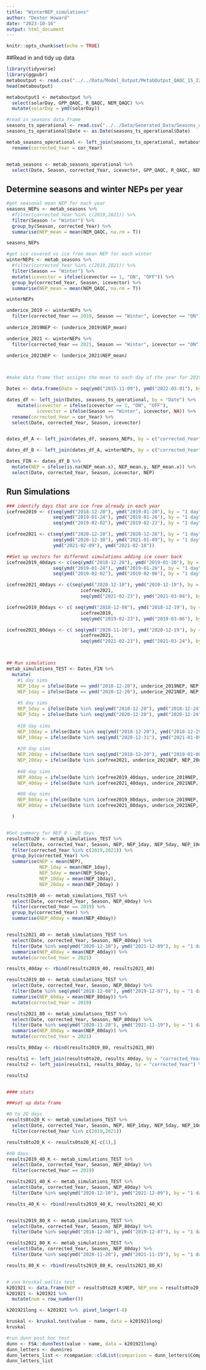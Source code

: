 ```yaml
---
title: "WinterNEP_simulations"
author: "Dexter Howard"
date: "2023-10-16"
output: html_document
---
```


```r
knitr::opts_chunk$set(echo = TRUE)
```

##Read in and tidy up data 

```r
library(tidyverse)
library(ggpubr)
metaboutput <- read.csv("../../Data/Model_Output/MetabOutput_QAQC_15_22.csv")
head(metaboutput)

metaboutput1 <- metaboutput %>% 
  select(solarDay, GPP_QAQC, R_QAQC, NEM_QAQC) %>% 
  mutate(solarDay = ymd(solarDay))

#read in seasons data frame 
seasons_ts_operational <- read.csv("../../Data/Generated_Data/Seasons_operational_Ice.csv")
seasons_ts_operational$Date <- as.Date(seasons_ts_operational$Date)

metab_seasons_operational <- left_join(seasons_ts_operational, metaboutput1, by = c("Date" = "solarDay")) %>% 
  rename(corrected_Year = cor_Year)


metab_seasons <- metab_seasons_operational %>% 
  select(Date, Season, corrected_Year, icevector, GPP_QAQC, R_QAQC, NEM_QAQC)

```


## Determine seasons and winter NEPs per year 

```r

#get seasonal mean NEP for each year 
seasons_NEPs <- metab_seasons %>%  
  #filter(corrected_Year %in% c(2019,2021)) %>% 
  filter(Season != "Winter") %>% 
  group_by(Season, corrected_Year) %>% 
  summarise(NEP_mean = mean(NEM_QAQC, na.rm = T)) 

seasons_NEPs

#get ice covered vs ice free mean NEP for each winter 
winterNEPs <- metab_seasons %>% 
  #filter(corrected_Year %in% c(2019,2021)) %>% 
  filter(Season == "Winter") %>% 
  mutate(icevector = ifelse(icevector == 1, "ON", "OFF")) %>% 
  group_by(corrected_Year, Season, icevector) %>% 
  summarise(NEP_mean = mean(NEM_QAQC, na.rm = T))

winterNEPs

underice_2019 <- winterNEPs %>% 
  filter(corrected_Year == 2019, Season == "Winter", icevector == "ON") 
  
underice_2019NEP <- (underice_2019$NEP_mean)

underice_2021 <- winterNEPs %>% 
  filter(corrected_Year == 2021, Season == "Winter", icevector == "ON") 
  
underice_2021NEP <- (underice_2021$NEP_mean)



#make data frame that assigns the mean to each day of the year for 2019-2021 (the years where we have a mean for each time period)

Dates <- data.frame(Date = seq(ymd("2015-11-09"), ymd("2022-03-01"), by = "days" ))

dates_df <- left_join(Dates, seasons_ts_operational, by = "Date") %>% 
    mutate(icevector = ifelse(icevector == 1, "ON", "OFF"),
           icevector = ifelse(Season == "Winter", icevector, NA)) %>% 
  rename(corrected_Year = cor_Year) %>% 
  select(Date, corrected_Year, Season, icevector)


dates_df_A <- left_join(dates_df, seasons_NEPs, by = c("corrected_Year", "Season"))

dates_df_B <- left_join(dates_df_A, winterNEPs, by = c("corrected_Year", "Season", "icevector")) 

Dates_FIN <- dates_df_B %>% 
  mutate(NEP = ifelse(is.na(NEP_mean.x), NEP_mean.y, NEP_mean.x)) %>% 
  select(Date, corrected_Year, Season, icevector, NEP)

```


## Run Simulations

```r

### identify days that are ice free already in each year 
icefree2019 <- c(seq(ymd("2018-12-20"), ymd("2019-01-20"), by = "1 day"),
                 seq(ymd("2019-01-24"), ymd("2019-01-26"), by = "1 day"),
                 seq(ymd("2019-02-02"), ymd("2019-02-22"), by = "1 day"))

icefree2021 <- c(seq(ymd("2020-12-20"), ymd("2020-12-26"), by = "1 day"),
                 seq(ymd("2020-12-30"), ymd("2021-01-09"), by = "1 day"),
                 ymd("2021-02-09"), ymd("2021-02-10"))

##Set up vectors for different simulations adding ice cover back 
icefree2019_40days <- c(seq(ymd("2018-12-20"), ymd("2019-01-20"), by = "1 day"),
                 seq(ymd("2019-01-24"), ymd("2019-01-26"), by = "1 day"),
                 seq(ymd("2019-02-02"), ymd("2019-02-06"), by = "1 day"))

icefree2021_40days <- c(seq(ymd("2020-12-10"), ymd("2020-12-19"), by = "1 day"),
                           icefree2021,
                           seq(ymd("2021-02-23"), ymd("2021-03-04"), by = "1 day"))

icefree2019_80days <- c( seq(ymd("2018-12-08"), ymd("2018-12-19"), by = "1 day"),
                           icefree2019,
                           seq(ymd("2019-02-23"), ymd("2019-03-06"), by = "1 day"))

icefree2021_80days <- c( seq(ymd("2020-11-20"), ymd("2020-12-19"), by = "1 day"),
                           icefree2021,
                           seq(ymd("2021-02-23"), ymd("2021-03-24"), by = "1 day"))



## Run simulations 
metab_simulations_TEST <- Dates_FIN %>% 
  mutate(
    #1 day sims
    NEP_1day = ifelse(Date == ymd("2018-12-20"), underice_2019NEP, NEP),
    NEP_1day = ifelse(Date == ymd("2020-12-20"), underice_2021NEP, NEP_1day),
    
    #5 day sims
    NEP_5day = ifelse(Date %in% seq(ymd("2018-12-20"), ymd("2018-12-24"), by = "1 day"), underice_2019NEP, NEP),
    NEP_5day = ifelse(Date %in% seq(ymd("2020-12-20"), ymd("2020-12-24"), by = "1 day"), underice_2021NEP, NEP_5day),
    
    #10 day sims
    NEP_10day = ifelse(Date %in% seq(ymd("2018-12-20"), ymd("2018-12-29"), by = "1 day"), underice_2019NEP, NEP),
    NEP_10day = ifelse(Date %in% seq(ymd("2020-12-31"), ymd("2021-01-09"), by = "1 day"), underice_2021NEP, NEP_10day),
    
    #20 day sims
    NEP_20day = ifelse(Date %in% seq(ymd("2018-12-20"), ymd("2019-01-08"), by = "1 day"), underice_2019NEP, NEP),
    NEP_20day = ifelse(Date %in% icefree2021, underice_2021NEP, NEP_20day),
    
    #40 day sims
    NEP_40day = ifelse(Date %in% icefree2019_40days, underice_2019NEP, NEP),
    NEP_40day = ifelse(Date %in% icefree2021_40days, underice_2021NEP, NEP_40day),

    #80 day sims
    NEP_80day = ifelse(Date %in% icefree2019_80days, underice_2019NEP, NEP),
    NEP_80day = ifelse(Date %in% icefree2021_80days, underice_2021NEP, NEP)

  )


#Get summary for NEP 0 - 20 days 
results0to20 <- metab_simulations_TEST %>% 
  select(Date, corrected_Year, Season, NEP, NEP_1day, NEP_5day, NEP_10day, NEP_20day) %>% 
  filter(corrected_Year %in% c(2019,2021)) %>% 
  group_by(corrected_Year) %>% 
  summarise(NEP = mean(NEP),
            NEP_1day = mean(NEP_1day),
            NEP_5day = mean(NEP_5day),
            NEP_10day = mean(NEP_10day),
            NEP_20day = mean(NEP_20day) )

results2019_40 <- metab_simulations_TEST %>% 
  select(Date, corrected_Year, Season, NEP_40day) %>% 
  filter(corrected_Year == 2019) %>%  
  group_by(corrected_Year) %>% 
  summarise(NEP_40day = mean(NEP_40day))


results2021_40 <- metab_simulations_TEST %>% 
  select(Date, corrected_Year, Season, NEP_40day) %>% 
  filter(Date %in% seq(ymd("2020-12-10"), ymd("2021-12-09"), by = "1 day")) %>%  
  summarise(NEP_40day = mean(NEP_40day)) %>% 
  mutate(corrected_Year = 2021)

results_40day <- rbind(results2019_40, results2021_40)

results2019_80 <- metab_simulations_TEST %>% 
  select(Date, corrected_Year, Season, NEP_80day) %>% 
  filter(Date %in% seq(ymd("2018-12-08"), ymd("2019-12-07"), by = "1 day")) %>%  
  summarise(NEP_80day = mean(NEP_80day)) %>% 
  mutate(corrected_Year = 2019)

results2021_80 <- metab_simulations_TEST %>% 
  select(Date, corrected_Year, Season, NEP_80day) %>% 
  filter(Date %in% seq(ymd("2020-11-20"), ymd("2021-11-19"), by = "1 day")) %>%  
  summarise(NEP_80day = mean(NEP_80day)) %>% 
  mutate(corrected_Year = 2021)

results_80day <- rbind(results2019_80, results2021_80)

results1 <- left_join(results0to20, results_40day, by = "corrected_Year")
results2 <- left_join(results1, results_80day, by = "corrected_Year") %>%  mutate_if(is.numeric, round, digits=2)

results2


#### stats

###set up data frame 

#0 to 20 days
results0to20_K <- metab_simulations_TEST %>% 
  select(Date, corrected_Year, Season, NEP, NEP_1day, NEP_5day, NEP_10day, NEP_20day) %>% 
  filter(corrected_Year %in% c(2019,2021)) 

results0to20_K <- results0to20_K[-c(1),]

#40 days
results2019_40_K <- metab_simulations_TEST %>% 
  select(Date, corrected_Year, Season, NEP_40day) %>% 
  filter(corrected_Year == 2019) 

results2021_40_K <- metab_simulations_TEST %>% 
  select(Date, corrected_Year, Season, NEP_40day) %>% 
  filter(Date %in% seq(ymd("2020-12-10"), ymd("2021-12-09"), by = "1 day")) 

results_40_K <- rbind(results2019_40_K, results2021_40_K)


results2019_80_K <- metab_simulations_TEST %>% 
  select(Date, corrected_Year, Season, NEP_80day) %>% 
  filter(Date %in% seq(ymd("2018-12-08"), ymd("2019-12-07"), by = "1 day"))

results2021_80_K <- metab_simulations_TEST %>% 
  select(Date, corrected_Year, Season, NEP_80day) %>% 
  filter(Date %in% seq(ymd("2020-11-20"), ymd("2021-11-19"), by = "1 day"))

results_80_K <- rbind(results2019_80_K, results2021_80_K)


# run kruskal wallis test
k201921 <- data.frame(NEP = results0to20_K$NEP, NEP_one = results0to20_K$NEP_1day, NEP_five = results0to20_K$NEP_5day, NEP_ten = results0to20_K$NEP_10day, NEP_twenty = results0to20_K$NEP_20day, NEP_forty = results_40_K$NEP_40day, NEP_eighty = results_80_K$NEP_80day)
k201921 <- k201921 %>% 
  mutate(num = row_number())

k201921long <- k201921 %>%  pivot_longer(-8)

kruskal <- kruskal.test(value ~ name, data = k201921long)
kruskal

#run dunn post hoc test
dunn <- FSA::dunnTest(value ~ name, data = k201921long)
dunn_letters <- dunn$res
dunn_letters_list <- rcompanion::cldList(comparison = dunn_letters$Comparison, p.value = dunn_letters$P.adj, threshold = 0.05)
dunn_letters_list






```



